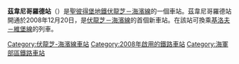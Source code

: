 {{Infobox station
| name          = 茲韋尼哥羅德<br />{{lang|ru|Звенигородская}}
| type          = {{STPETERSBURGMETRO type}}
| style         =
| image         = Metro SPB Line5 Zvenigorodskaya.jpg
| image_size    =
| image_caption = 
| address       = [[海軍部區|海軍部區]]
| borough       = [[聖彼得堡|聖彼得堡]]
| country       = [[俄羅斯|俄羅斯]]
| coordinates   = {{coord|59.922389|N|30.335722|E|display=title,inline}} 
| line          = {{STPETERSBURGMETRO-line5}}
| other         =
| structure     = 地下
| platform      = 1個[[島式月台|島式月台]]
| depth         = ≈{{Unit length|m|57}}
| levels        = 1層
| tracks        = 2條
| parking       =
| bicycle       =
| baggage_check =
| opened        = 2008年12月20日
| closed        = 
| rebuilt       =
| electrified   =
| ADA           =
| code          =
| owned         = [[聖彼得堡地鐵|聖彼得堡地鐵]]
| zone          =
| smartcardname =
| smartcardstatus =
| former        =
| passengers    =
| pass_year     =
| pass_percent  =
| pass_system   =
| mpassengers   =
| services      = 
| map_locator   =
}}
'''茲韋尼哥羅德站'''（{{lang-rus|Звенигородская|Zvenigorodskaya}}）是[[聖彼得堡地鐵|聖彼得堡地鐵]][[伏龍芝－海濱線|伏龍芝－海濱線]]的一個車站。茲韋尼哥羅德站開通於2008年12月20日，是[[伏龍芝－海濱線|伏龍芝－海濱線]]的首個新車站。在該站可換乘[[基洛夫－維堡線|基洛夫－維堡線]]的列車。

{{s-rail-start}}
{{s-rail|title=圣彼得堡地铁}}
{{s-line new|system=SPBM|line=5|previous=花园|next=支流运河}}
{{s-end}}

{{伏龍芝－海濱線}}
[[Category:伏龍芝-海濱線車站|Category:伏龍芝-海濱線車站]]
[[Category:2008年啟用的鐵路車站|Category:2008年啟用的鐵路車站]]
[[Category:海軍部區鐵路車站|Category:海軍部區鐵路車站]]